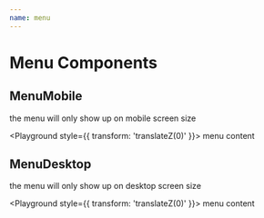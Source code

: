 ```yaml
---
name: menu
---
```



# Menu Components

## MenuMobile

the menu will only show up on mobile screen size

<Playground style={{ transform: 'translateZ(0)' }}>
    <MenuMobile>menu content</MenuMobile>
</Playground>

## MenuDesktop

the menu will only show up on desktop screen size

<Playground style={{ transform: 'translateZ(0)' }}>
    <MenuDesktop>menu content</MenuDesktop>
</Playground>


